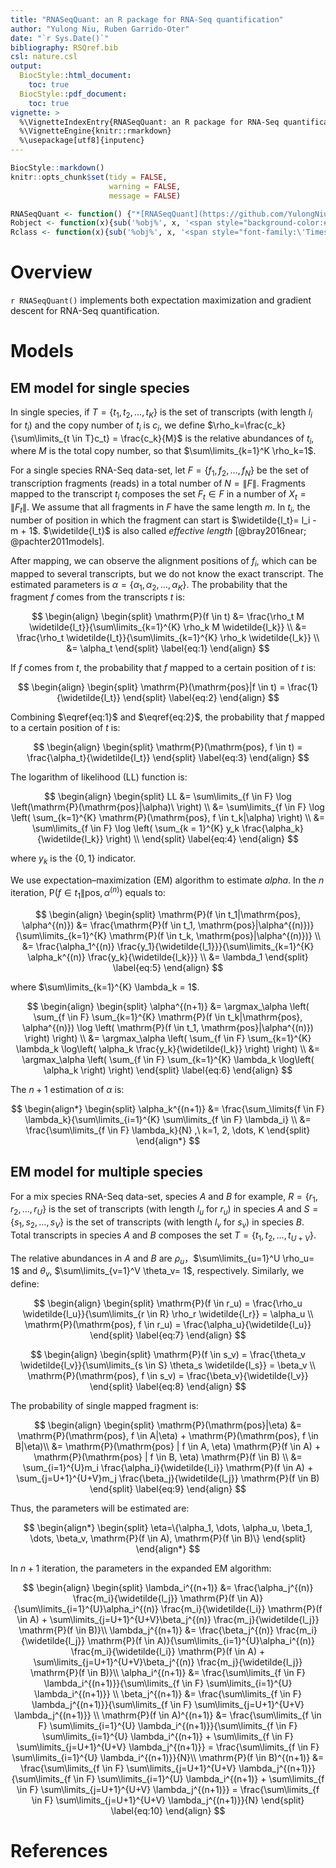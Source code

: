 ```yaml
---
title: "RNASeqQuant: an R package for RNA-Seq quantification"
author: "Yulong Niu, Ruben Garrido-Oter"
date: "`r Sys.Date()`"
bibliography: RSQref.bib
csl: nature.csl
output:
  BiocStyle::html_document:
    toc: true
  BiocStyle::pdf_document:
    toc: true
vignette: >
  %\VignetteIndexEntry{RNASeqQuant: an R package for RNA-Seq quantification}
  %\VignetteEngine{knitr::rmarkdown}
  %\usepackage[utf8]{inputenc}
---
```


```r
BiocStyle::markdown()
knitr::opts_chunk$set(tidy = FALSE,
                      warning = FALSE,
                      message = FALSE)
```

``` r
RNASeqQuant <- function() {"*[RNASeqQuant](https://github.com/YulongNiu/RNASeqQuant)*"}
Robject <- function(x){sub('%obj%', x, '<span style="background-color:#F0F0F0;color:#404040;font-family:\'Lucida Console\', monospace">%obj%</span>')}
Rclass <- function(x){sub('%obj%', x, '<span style="font-family:\'Times New Roman\', Times, serif;font-style: italic">%obj%</span>')}
```

<script type="text/x-mathjax-config">
MathJax.Hub.Config({
TeX: { equationNumbers: { autoNumber: "AMS" } }
});
</script>

\newcommand{\P}{\mathrm{P}}
\newcommand{\tildel}{\widetilde{l_t}}
\newcommand{\tildelu}{\widetilde{l_u}}
\newcommand{\tildesv}{\widetilde{l_v}}

$$
\DeclareMathOperator*{\argmax}{arg\,max} 
$$

# Overview

`r RNASeqQuant()` implements both expectation maximization and gradient descent for RNA-Seq quantification.

# Models

## EM model for single species

In single species, if $T=\{t_1, t_2, \dots, t_K\}$ is the set of transcripts (with length $l_i$ for $t_i$) and the copy number of $t_i$ is $c_i$, we define $\rho_k=\frac{c_k}{\sum\limits_{t \in T}c_t} = \frac{c_k}{M}$ is the relative abundances of $t_i$, where $M$ is the total copy number, so that $\sum\limits_{k=1}^K \rho_k=1$.

For a single species RNA-Seq data-set, let $F=\{f_1, f_2, \dots, f_N\}$ be the set of transcription fragments (reads) in a total number of $N=\|F\|$. Fragments mapped to the transcript $t_i$ composes the set $F_t \in F$ in a number of $X_t=\|F_t\|$. We assume that all fragments in $F$ have the same length $m$. In $t_i$, the number of position in which the fragment can start is $\tildel = l_i - m + 1$. $\tildel$ is also called *effective length* [@bray2016near; @pachter2011models].

After mapping, we can observe the alignment positions of $f_i$, which can be mapped to several transcripts, but we do not know the exact transcript. The estimated parameters is $\alpha=\{\alpha_1, \alpha_2, \dots, \alpha_K\}$. The probability that the fragment $f$ comes from the transcripts $t$ is:

$$
\begin{align}
\begin{split}
\P(f \in t) &= \frac{\rho_t M \tildel}{\sum\limits_{k=1}^{K} \rho_k M \widetilde{l_k}} \\
&= \frac{\rho_t \tildel}{\sum\limits_{k=1}^{K} \rho_k \widetilde{l_k}} \\
&= \alpha_t
\end{split}
\label{eq:1}
\end{align}
$$

If $f$ comes from $t$, the probability that $f$ mapped to a certain position of $t$ is:

$$
\begin{align}
\begin{split}
\P(\mathrm{pos}|f \in t) = \frac{1}{\tildel}
\end{split}
\label{eq:2}
\end{align}
$$

Combining $\eqref{eq:1}$ and $\eqref{eq:2}$, the probability that $f$ mapped to a certain position of $t$ is:

$$
\begin{align}
\begin{split}
\P(\mathrm{pos}, f \in t) = \frac{\alpha_t}{\tildel}
\end{split}
\label{eq:3}
\end{align}
$$

The logarithm of likelihood (LL) function is:

$$
\begin{align}
\begin{split}
LL &= \sum\limits_{f \in F} \log \left(\P(\mathrm{pos}|\alpha)\ \right) \\
&= \sum\limits_{f \in F} \log \left( \sum_{k=1}^{K} \P(\mathrm{pos}, f \in t_k|\alpha) \right) \\
&= \sum\limits_{f \in F} \log \left( \sum_{k = 1}^{K} y_k \frac{\alpha_k}{\widetilde{l_k}} \right) \\
\end{split}
\label{eq:4}
\end{align}
$$

where $y_k$ is the $\{0, 1\}$ indicator.

We use expectation–maximization (EM) algorithm to estimate $alpha$. In the $n$ iteration, $\P(f \in t_1\|\mathrm{pos}, \alpha^{(n)})$ equals to:

$$
\begin{align}
\begin{split}
\P(f \in t_1|\mathrm{pos}, \alpha^{(n)}) &= \frac{\P(f \in t_1, \mathrm{pos}|\alpha^{(n)})}{\sum\limits_{k=1}^{K} \P(f \in t_k, \mathrm{pos}|\alpha^{(n)})} \\
&= \frac{\alpha_1^{(n)} \frac{y_1}{\widetilde{l_1}}}{\sum\limits_{k=1}^{K} \alpha_k^{(n)} \frac{y_k}{\widetilde{l_k}}} \\
&= \lambda_1
\end{split}
\label{eq:5}
\end{align}
$$

where $\sum\limits_{k=1}^{K} \lambda_k = 1$.

$$
\begin{align}
\begin{split}
\alpha^{(n+1)} &= \argmax_\alpha \left( 
\sum_{f \in F} \sum_{k=1}^{K} \P(f \in t_k|\mathrm{pos}, \alpha^{(n)})  \log \left( \P(f \in t_1, \mathrm{pos}|\alpha^{(n)}) \right) 
\right) \\
&= \argmax_\alpha \left( 
\sum_{f \in F} \sum_{k=1}^{K} \lambda_k \log\left(
\alpha_k \frac{y_k}{\widetilde{l_k}}
\right)
\right) \\
&= \argmax_\alpha \left(
\sum_{f \in F} \sum_{k=1}^{K}  \lambda_k \log\left(
\alpha_k
\right)
\right)
\end{split}
\label{eq:6}
\end{align}
$$

The $n+1$ estimation of $\alpha$ is:

$$
\begin{align*}
\begin{split}
\alpha_k^{(n+1)} &= \frac{\sum_\limits{f \in F} \lambda_k}{\sum\limits_{i=1}^{K} \sum\limits_{f \in F} \lambda_i} \\
&= \frac{\sum\limits_{f \in F} \lambda_k}{N}
,\ k=1, 2, \dots, K
\end{split}
\end{align*}
$$

## EM model for multiple species

For a mix species RNA-Seq data-set, species $A$ and $B$ for example, $R=\{r_1, r_2, \dots, r_U\}$ is the set of transcripts (with length $l_u$ for $r_u$) in species $A$ and $S=\{s_1, s_2, \dots, s_V\}$ is the set of transcripts (with length $l_v$ for $s_v$) in species $B$. Total transcripts in species $A$ and $B$ composes the set $T=\{t_1, t_2, \dots, t_{U+V}\}$. 

The relative abundances in $A$ and $B$ are $\rho_u$，$\sum\limits_{u=1}^U \rho_u= 1$ and $\theta_v$, $\sum\limits_{v=1}^V \theta_v= 1$, respectively. Similarly, we define:

$$
\begin{align}
\begin{split}
\P(f \in r_u) = \frac{\rho_u \tildelu}{\sum\limits_{r \in R} \rho_r \widetilde{l_r}} = \alpha_u \\
\P(\mathrm{pos}, f \in r_u) = \frac{\alpha_u}{\tildelu}
\end{split}
\label{eq:7}
\end{align}
$$

$$
\begin{align}
\begin{split}
\P(f \in s_v) = \frac{\theta_v \tildesv}{\sum\limits_{s \in S} \theta_s \widetilde{l_s}} = \beta_v \\
\P(\mathrm{pos}, f \in s_v) = \frac{\beta_v}{\tildesv}
\end{split}
\label{eq:8}
\end{align}
$$

The probability of single mapped fragment is:

$$
\begin{align}
\begin{split}
\P(\mathrm{pos}|\eta)  &= \P(\mathrm{pos}, f \in A|\eta) + \P(\mathrm{pos}, f \in B|\eta)\\
&= \P(\mathrm{pos} | f \in A, \eta) \P(f \in A) + \P(\mathrm{pos} | f \in B, \eta) \P(f \in B) \\
&= \sum_{i=1}^{U}m_i \frac{\alpha_i}{\widetilde{l_i}} \P(f \in A) + \sum_{j=U+1}^{U+V}m_j \frac{\beta_j}{\widetilde{l_j}} \P(f \in B) 
\end{split}
\label{eq:9}
\end{align}
$$

Thus, the parameters will be estimated are:

$$
\begin{align*}
\begin{split}
\eta=\{\alpha_1, \dots, \alpha_u, \beta_1, \dots, \beta_v,  \P(f \in A),  \P(f \in B)\}
\end{split}
\end{align*}
$$

In $n+1$ iteration, the parameters in the expanded EM algorithm:

$$
\begin{align}
\begin{split}
\lambda_i^{(n+1)} &= \frac{\alpha_j^{(n)} \frac{m_i}{\widetilde{l_j}} \P(f \in A)}{\sum\limits_{i=1}^{U}\alpha_i^{(n)} \frac{m_i}{\widetilde{l_i}} \P(f \in A) + \sum\limits_{j=U+1}^{U+V}\beta_j^{(n)} \frac{m_j}{\widetilde{l_j}} \P(f \in B)}\\
\lambda_j^{(n+1)} &= \frac{\beta_j^{(n)} \frac{m_i}{\widetilde{l_j}} \P(f \in A)}{\sum\limits_{i=1}^{U}\alpha_i^{(n)} \frac{m_i}{\widetilde{l_i}} \P(f \in A) + \sum\limits_{j=U+1}^{U+V}\beta_j^{(n)} \frac{m_j}{\widetilde{l_j}} \P(f \in B)}\\
\alpha_i^{(n+1)} &= \frac{\sum\limits_{f \in F} \lambda_i^{(n+1)}}{\sum\limits_{f \in F} \sum\limits_{i=1}^{U} \lambda_i^{(n+1)}} \\
\beta_j^{(n+1)} &= \frac{\sum\limits_{f \in F} \lambda_j^{(n+1)}}{\sum\limits_{f \in F} \sum\limits_{j=U+1}^{U+V} \lambda_j^{(n+1)}} \\
\P(f \in A)^{(n+1)} &= \frac{\sum\limits_{f \in F} \sum\limits_{i=1}^{U} \lambda_i^{(n+1)}}{\sum\limits_{f \in F} \sum\limits_{i=1}^{U} \lambda_i^{(n+1)} + \sum\limits_{f \in F} \sum\limits_{j=U+1}^{U+V} \lambda_j^{(n+1)}} = \frac{\sum\limits_{f \in F} \sum\limits_{i=1}^{U} \lambda_i^{(n+1)}}{N}\\
\P(f \in B)^{(n+1)} &= \frac{\sum\limits_{f \in F} \sum\limits_{j=U+1}^{U+V} \lambda_j^{(n+1)}}{\sum\limits_{f \in F} \sum\limits_{i=1}^{U} \lambda_i^{(n+1)} + \sum\limits_{f \in F} \sum\limits_{j=U+1}^{U+V} \lambda_j^{(n+1)}} = \frac{\sum\limits_{f \in F} \sum\limits_{j=U+1}^{U+V} \lambda_j^{(n+1)}}{N} 
\end{split}
\label{eq:10}
\end{align}
$$


# References
